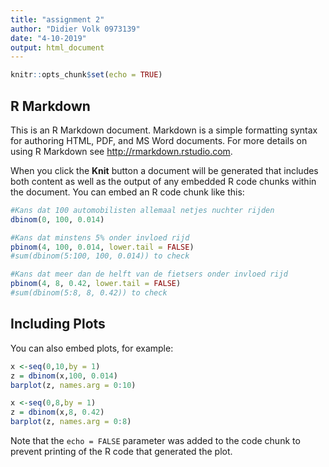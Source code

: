 ---
title: "assignment 2"
author: "Didier Volk 0973139"
date: "4-10-2019"
output: html_document
---

```{r setup, include=FALSE}
knitr::opts_chunk$set(echo = TRUE)
```

## R Markdown

This is an R Markdown document. Markdown is a simple formatting syntax for authoring HTML, PDF, and MS Word documents. For more details on using R Markdown see <http://rmarkdown.rstudio.com>.

When you click the **Knit** button a document will be generated that includes both content as well as the output of any embedded R code chunks within the document. You can embed an R code chunk like this:

```{r berekeningen}
#Kans dat 100 automobilisten allemaal netjes nuchter rijden
dbinom(0, 100, 0.014)

#Kans dat minstens 5% onder invloed rijd
pbinom(4, 100, 0.014, lower.tail = FALSE)
#sum(dbinom(5:100, 100, 0.014)) to check

#Kans dat meer dan de helft van de fietsers onder invloed rijd
pbinom(4, 8, 0.42, lower.tail = FALSE)
#sum(dbinom(5:8, 8, 0.42)) to check
```

## Including Plots

You can also embed plots, for example:

```{r test, echo=FALSE}
x <-seq(0,10,by = 1)
z = dbinom(x,100, 0.014)
barplot(z, names.arg = 0:10)

x <-seq(0,8,by = 1)
z = dbinom(x,8, 0.42)
barplot(z, names.arg = 0:8)

```

Note that the `echo = FALSE` parameter was added to the code chunk to prevent printing of the R code that generated the plot.

